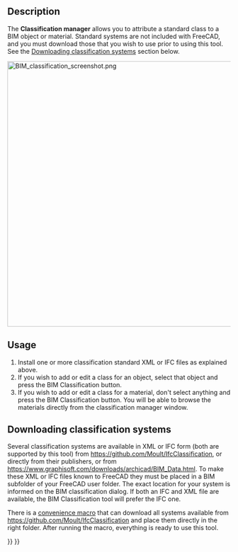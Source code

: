 <languages/>

{{Docnav
|[[BIM_IfcProperties|IfcProperties]]
|[[BIM_Layers|Layers]]
|[[BIM_Workbench|BIM]]
|IconL=BIM_IfcProperties.svg
|IconR=BIM_Layers.svg
|IconC=Workbench_BIM.svg
}}

{{GuiCommand
|Name=BIM Classification
|MenuLocation=Manage → Manage classification...
|Workbenches=[[BIM_Workbench|BIM]]
}}

==Description==

The '''Classification manager''' allows you to attribute a standard class to a BIM object or material. Standard systems are not included with FreeCAD, and you must download those that you wish to use prior to using this tool. See the [[#Downloading_classification_systems|Downloading classification systems]] section below.

[[Image:BIM classification screenshot.png|600px]]
{{Caption|Classification manager}}

==Usage==

# Install one or more classification standard XML or IFC files as explained above.
# If you wish to add or edit a class for an object, select that object and press the BIM Classification button.
# If you wish to add or edit a class for a material, don't select anything and press the BIM Classification button. You will be able to browse the materials directly from the classification manager window.

==Downloading classification systems==

Several classification systems are available in XML or IFC form (both are supported by this tool) from https://github.com/Moult/IfcClassification, or directly from their publishers, or from https://www.graphisoft.com/downloads/archicad/BIM_Data.html. To make these XML or IFC files known to FreeCAD they must be placed in a BIM subfolder of your FreeCAD user folder. The exact location for your system is informed on the BIM classification dialog. If both an IFC and XML file are available, the BIM Classification tool will prefer the IFC one.

There is a [[Macro_Download_Classifications|convenience macro]] that can download all systems available from https://github.com/Moult/IfcClassification and place them directly in the right folder. After running the macro, everything is ready to use this tool.


{{Docnav
|[[BIM_IfcProperties|IfcProperties]]
|[[BIM_Layers|Layers]]
|[[BIM_Workbench|BIM]]
|IconL=BIM_IfcProperties.svg
|IconR=BIM_Layers.svg
|IconC=Workbench_BIM.svg
}}

{{BIM_Tools_navi{{#translation:}}}}
{{Userdocnavi{{#translation:}}}}